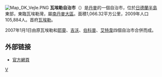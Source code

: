 [[File:Map_DK_Vejle.PNG|right]]
'''瓦埃勒自治市'''（{{lang-da|Vejle Kommune}}）是[[丹麥|丹麥]]的一個自治市，位於[[日德蘭半島|日德蘭半島]]東部，東臨瓦埃勒灣，屬[[南丹麥大區|南丹麥大區]]。面積1,066.32平方公里，2009年人口105,884人。首府[[瓦埃勒|瓦埃勒]]。

2007年1月1日由原瓦埃勒和[[耶靈自治市|耶靈]]、[[吉沃自治市|吉沃]]、[[伯科普自治市|伯科普]]、[[艾特韋自治市|艾特韋]]四個自治市合併而成。
==外部链接==
* [http://www.vejle.dk/ 官方網頁] {{Wayback|url=http://www.vejle.dk/ |date=20170206082030 }}
{{丹麥自治市}}
[[Category:丹麥市鎮|V]]